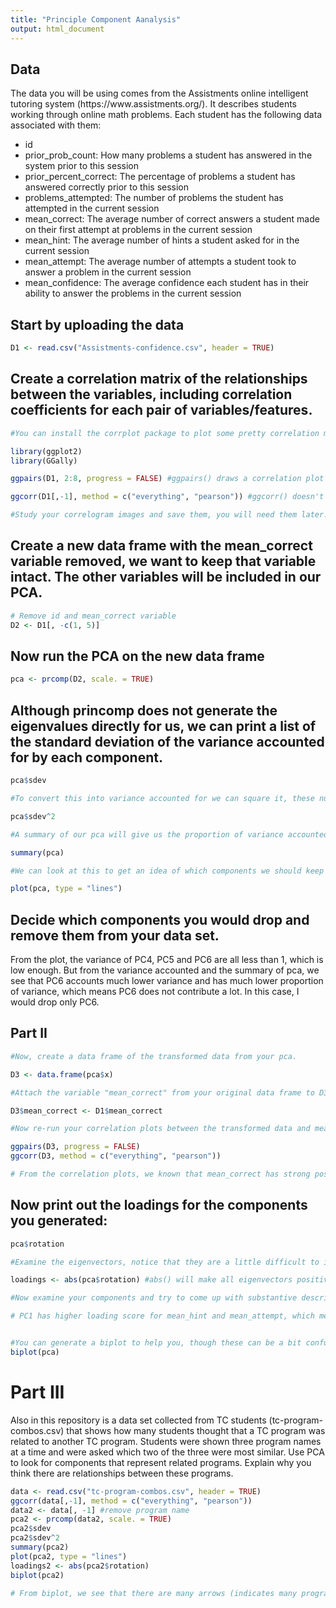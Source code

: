 ```yaml
---
title: "Principle Component Aanalysis"
output: html_document
---
```

## Data
The data you will be using comes from the Assistments online intelligent tutoring system (https://www.assistments.org/). It describes students working through online math problems. Each student has the following data associated with them:

- id
- prior_prob_count: How many problems a student has answered in the system prior to this session
- prior_percent_correct: The percentage of problems a student has answered correctly prior to this session
- problems_attempted: The number of problems the student has attempted in the current session
- mean_correct: The average number of correct answers a student made on their first attempt at problems in the current session
- mean_hint: The average number of hints a student asked for in the current session
- mean_attempt: The average number of attempts a student took to answer a problem in the current session
- mean_confidence: The average confidence each student has in their ability to answer the problems in the current session

## Start by uploading the data
```r
D1 <- read.csv("Assistments-confidence.csv", header = TRUE)
```

## Create a correlation matrix of the relationships between the variables, including correlation coefficients for each pair of variables/features.

```r
#You can install the corrplot package to plot some pretty correlation matrices (sometimes called correlograms)

library(ggplot2)
library(GGally)

ggpairs(D1, 2:8, progress = FALSE) #ggpairs() draws a correlation plot between all the columns you identify by number (second option, you don't need the first column as it is the student ID) and progress = FALSE stops a progress bar appearing as it renders your plot

ggcorr(D1[,-1], method = c("everything", "pearson")) #ggcorr() doesn't have an explicit option to choose variables so we need to use matrix notation to drop the id variable. We then need to choose a "method" which determines how to treat missing values (here we choose to keep everything, and then which kind of correlation calculation to use, here we are using Pearson correlation, the other options are "kendall" or "spearman")

#Study your correlogram images and save them, you will need them later. Take note of what is strongly related to the outcome variable of interest, mean_correct. 
```

## Create a new data frame with the mean_correct variable removed, we want to keep that variable intact. The other variables will be included in our PCA.

```r
# Remove id and mean_correct variable
D2 <- D1[, -c(1, 5)]
```

## Now run the PCA on the new data frame

```r
pca <- prcomp(D2, scale. = TRUE)
```

## Although princomp does not generate the eigenvalues directly for us, we can print a list of the standard deviation of the variance accounted for by each component.

```r
pca$sdev

#To convert this into variance accounted for we can square it, these numbers are proportional to the eigenvalue

pca$sdev^2

#A summary of our pca will give us the proportion of variance accounted for by each component

summary(pca)

#We can look at this to get an idea of which components we should keep and which we should drop

plot(pca, type = "lines")
```

## Decide which components you would drop and remove them from your data set.
From the plot, the variance of PC4, PC5 and PC6 are all less than 1, which is low enough. But from the variance accounted and the summary of pca, we see that PC6 accounts much lower variance and has much lower proportion of variance, which means PC6 does not contribute a lot. In this case, I would drop only PC6.


## Part II

```r
#Now, create a data frame of the transformed data from your pca.

D3 <- data.frame(pca$x)

#Attach the variable "mean_correct" from your original data frame to D3.

D3$mean_correct <- D1$mean_correct

#Now re-run your correlation plots between the transformed data and mean_correct. If you had dropped some components would you have lost important information about mean_correct?

ggpairs(D3, progress = FALSE) 
ggcorr(D3, method = c("everything", "pearson")) 

# From the correlation plots, we known that mean_correct has strong positive correlation with PC1 and PC2. In this case, if we had dropped PC1 and PC2, we would have lost important information. Also, there is a negative correlation between mean_correct and PC6, although the correlation is not too strong, PC6 is the only one holds the negative correlation with mean_correct, we consider not to drop PC6. In this case, if we had dropped PC6, we may also have lost some important information. PC4 has positive correlation with mean_correct but not so strong, in this case, if we had dropped PC3, PC4, PC5, we may not have lost important infomration.
```

## Now print out the loadings for the components you generated:

```r
pca$rotation

#Examine the eigenvectors, notice that they are a little difficult to interpret. It is much easier to make sense of them if we make them proportional within each component

loadings <- abs(pca$rotation) #abs() will make all eigenvectors positive

#Now examine your components and try to come up with substantive descriptions of what some might represent?

# PC1 has higher loading score for mean_hint and mean_attempt, which means PC1 might represent how many attempts and efforts did students put in. PC2 has higher loading score for prior_prob_count and prior_percent_correct, which means PC2 might represents the prior abilities and experience for students. PC3 has higher loading score for mean_confidence, which means PC3 might represent students' confidence of their ability.


#You can generate a biplot to help you, though these can be a bit confusing. They plot the transformed data by the first two components. Therefore, the axes represent the direction of maximum variance accounted for. Then mapped onto this point cloud are the original directions of the variables, depicted as red arrows. It is supposed to provide a visualization of which variables "go together". Variables that possibly represent the same underlying construct point in the same direction.  
biplot(pca)
```

# Part III  
Also in this repository is a data set collected from TC students (tc-program-combos.csv) that shows how many students thought that a TC program was related to another TC program. Students were shown three program names at a time and were asked which two of the three were most similar. Use PCA to look for components that represent related programs. Explain why you think there are relationships between these programs.

```r
data <- read.csv("tc-program-combos.csv", header = TRUE)
ggcorr(data[,-1], method = c("everything", "pearson"))
data2 <- data[, -1] #remove program name
pca2 <- prcomp(data2, scale. = TRUE)
pca2$sdev
pca2$sdev^2
summary(pca2)
plot(pca2, type = "lines")
loadings2 <- abs(pca2$rotation)
biplot(pca2)

# From biplot, we see that there are many arrows (indicates many programs) almost toward to the same direction (such that Clinical Psychology, Sexuality Women and Gender in Psychology, Counseling Psychology), which means they are highly correlated. In this case, there are relationships between these programs.
```

